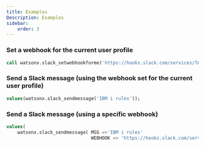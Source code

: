 ```yaml
---
title: Examples 
Description: Examples
sidebar:
    order: 3
---
```


### Set a webhook for the current user profile
```sql
call watsonx.slack_setwebhookforme('https://hooks.slack.com/services/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');
```

### Send a Slack message (using the webhook set for the current user profile)
```sql
values(watsonx.slack_sendmessage('IBM i rules'));
```
### Send a Slack message (using a specific webhook)
```sql
values(
    watsonx.slack_sendmessage( MSG =>'IBM i rules'
                               WEBHOOK => 'https://hooks.slack.com/services/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'));
```